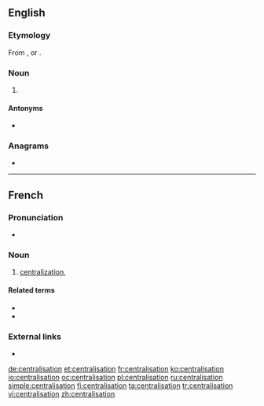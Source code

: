 ==English==

===Etymology===
From {{etyl|fr|en}} {{m|fr|centralisation}}, or {{suffix|centralise|ation|lang=en}}.

===Noun===
{{en-noun}}

# {{lb|en|British spelling}} {{alternative spelling of|centralization|lang=en}}

====Antonyms====
* {{l|en|decentralisation}}

===Anagrams===
* {{l|en|intercalations}}

----

==French==

===Pronunciation===
* {{IPA|/sɑ̃t.ʁa.li.za.sjɔ̃/|lang=fr}}

===Noun===
{{fr-noun|f}}

# [[centralization]], {{l|en|centralisation}}

====Related terms====
* {{l|fr|centraliser}}
* {{l|fr|centralisateur}}

===External links===
* {{R:TLFi}}

[[de:centralisation]]
[[et:centralisation]]
[[fr:centralisation]]
[[ko:centralisation]]
[[io:centralisation]]
[[oc:centralisation]]
[[pl:centralisation]]
[[ru:centralisation]]
[[simple:centralisation]]
[[fi:centralisation]]
[[ta:centralisation]]
[[tr:centralisation]]
[[vi:centralisation]]
[[zh:centralisation]]